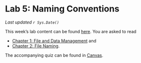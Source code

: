 # Lab 5: Naming Conventions {-}

*Last updated `r Sys.Date()`*

This week's lab content can be found [here](https://ubco-biology.github.io/Procedures-and-Guidelines/file-and-data-management.html). You are asked to read

* [Chapter 1: File and Data Management](https://ubco-biology.github.io/Procedures-and-Guidelines/file-and-data-management.html) and
* [Chapter 2: File Naming](https://ubco-biology.github.io/Procedures-and-Guidelines/file-naming.html).

The accompanying quiz can be found in [Canvas](https://canvas.ubc.ca/courses/90147). 